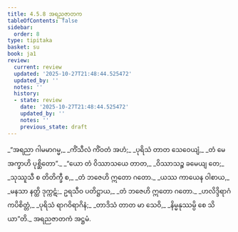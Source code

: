 ```yaml
---
title: 4.5.8 အရညဇာတက
tableOfContents: false
sidebar:
  order: 8
type: tipitaka
basket: su
book: ja1
review:
  current: review
  updated: '2025-10-27T21:48:44.525472'
  updated_by: ''
  notes: ''
  history:
  - state: review
    date: '2025-10-27T21:48:44.525472'
    updated_by: ''
    notes: ''
    previous_state: draft
---
```



<ReviewStatus review={frontmatter.review} showDetails={true} />

<HypothesisAnnotation frontmatter={frontmatter} />

<DynamicBreadcrumb />

<Division number="189" book="ja1" e="ch" v="22" p="117">

<Paragraph number="1126" type="verses" book="ja1">
_“အရညာ ဂါမမာဂမ္မ,_  
_ကိံသီလံ ကိံဝတံ အဟံ;_  
_ပုရိသံ တာတ သေဝေယျံ,_  
_တံ မေ အက္ခာဟိ ပုစ္ဆိတော”._  

</Paragraph>

</Division>
<Division number="190" book="ja1" e="ch" v="22" p="117">

<Paragraph number="1127" type="verses" book="ja1">
_“ယော တံ ဝိဿာသယေ တာတ,_  
_ဝိဿာသဉ္စ ခမေယျ တေ;_  
_သုဿူသီ စ တိတိက္ခီ စ,_  
_တံ ဘဇေဟိ ဣတော ဂတော._  

</Paragraph>

</Division>
<Division number="191" book="ja1" e="ch" v="22" p="117">

<Paragraph number="1128" type="verses" book="ja1">
_ယဿ ကာယေန ဝါစာယ,_  
_မနသာ နတ္ထိ ဒုက္ကဋံ;_  
ဥရသီဝ ပတိဋ္ဌာယ,_  
_တံ ဘဇေဟိ ဣတော ဂတော._  

</Paragraph>

</Division>
<Division number="192" book="ja1" e="ch" v="22" p="118">

<Paragraph number="1129" type="verses" book="ja1">
_ဟလိဒ္ဒိရာဂံ ကပိစိတ္တံ,_  
_ပုရိသံ ရာဂဝိရာဂိနံ;_  
_တာဒိသံ တာတ မာ သေဝိ,_  
_နိမ္မနုဿမ္ပိ စေ သိယာ”တိ._  


</Paragraph>
</Division>

<Paragraph number="1130" type="center" book="ja1">
အရညဇာတကံ အဋ္ဌမံ.
</Paragraph>